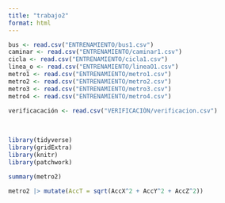 ```yaml
---
title: "trabajo2"
format: html
---
```


```r
bus <- read.csv("ENTRENAMIENTO/bus1.csv")
caminar <- read.csv("ENTRENAMIENTO/caminar1.csv")
cicla <- read.csv("ENTRENAMIENTO/cicla1.csv")
linea_o <- read.csv("ENTRENAMIENTO/lineaO1.csv")
metro1 <- read.csv("ENTRENAMIENTO/metro1.csv")
metro2 <- read.csv("ENTRENAMIENTO/metro2.csv")
metro3 <- read.csv("ENTRENAMIENTO/metro3.csv")
metro4 <- read.csv("ENTRENAMIENTO/metro4.csv")

```

```r
verificacación <- read.csv("VERIFICACIÓN/verificacion.csv")
```

 

```r
library(tidyverse)
library(gridExtra)
library(knitr)
library(patchwork)
```

```r
summary(metro2)
```

```r
metro2 |> mutate(AccT = sqrt(AccX^2 + AccY^2 + AccZ^2))
```
